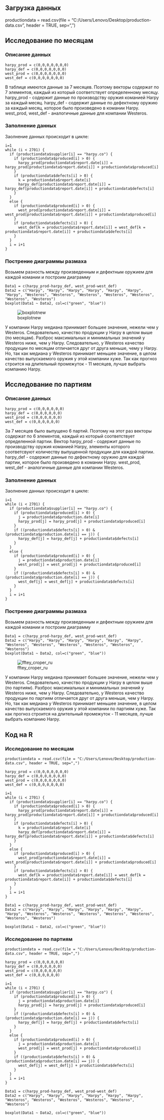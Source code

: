 ## Загрузка данных
productiondata = read.csv(file = "C:/Users/Lenovo/Desktop/production-data.csv", header = TRUE, sep=",")

## Исследование по месяцам

### Описание данных

```
harpy_prod = c(0,0,0,0,0,0,0)
harpy_def = c(0,0,0,0,0,0,0)
west_prod = c(0,0,0,0,0,0,0)
west_def = c(0,0,0,0,0,0,0)
```

В таблице имеются данные за 7 месяцев. Поэтому векторы содержат по 7 элементов, каждый из который соответствует определенному месяцу. harpy_prod - содержит данные по производству 
оружия команией Harpy за каждый месяц. harpy_def - содержит данные по дефектному оружию за каждый месяц, которое было произведено в комании
Harpy. west_prod, west_def - аналогичные данные для компании Westeros. 

### Заполнение данных

Заолнение данных происходит в цикле:

```
i=1
while (i < 2701) {
  if (productiondata$supplier[i] == "harpy.co") {
    if (productiondata$produced[i] > 0) {
      harpy_prod[productiondata$report.date[i]] = harpy_prod[productiondata$report.date[i]] + productiondata$produced[i]
    }
    if (productiondata$defects[i] > 0) {
      k = productiondata$report.date[i]
      harpy_def[productiondata$report.date[i]] = harpy_def[productiondata$report.date[i]] + productiondata$defects[i]
    }
  }
  else {
    if (productiondata$produced[i] > 0) {
      west_prod[productiondata$report.date[i]] = west_prod[productiondata$report.date[i]] + productiondata$produced[i]
    }
    if (productiondata$defects[i] > 0) {
      west_def[k = productiondata$report.date[i]] = west_def[k = productiondata$report.date[i]] + productiondata$defects[i]
    }
  }
  i = i+1
}
```

### Пострение диаграммы размаха

Возьмем разность между произведенным и дефектным оружием для каждой комании и построим диаграмму
```
Data1 = c(harpy_prod-harpy_def, west_prod-west_def)
Data2 = c("Harpy", "Harpy", "Harpy", "Harpy", "Harpy", "Harpy", "Harpy", "Westeros", "Westeros", "Westeros", "Westeros", "Westeros", "Westeros", "Westeros")
boxplot(Data1 ~ Data2, col=c("green", "blue"))
```

![boxplotnew](https://cloud.githubusercontent.com/assets/11800617/25004539/81fae640-205d-11e7-9f06-c93857442847.png)

У компании Harpy медиана принимает большее значение, нежели чем у Westeros. Следовательно, качество продукции у Harpy в целом выше (по месяцам). 
Разброс максимальных и минимальных значений у Westeros ниже, чем у Harpy. Следовательно, у Westeros качество продукции по месяцам отличается друг от друга меньше, чему у Harpy. Но, так как медиана у Westeros принимает меньшее значение, в целом качество выпускаемого оружия у этой компании хуже. Так как прогноз строится на длительный промежуток - 11 месяцев, лучше выбрать компанию Harpy.

## Исследование по партиям

### Описание данных

```
harpy_prod = c(0,0,0,0,0,0)
harpy_def = c(0,0,0,0,0,0)
west_prod = c(0,0,0,0,0,0)
west_def = c(0,0,0,0,0,0)
```

За 7 месяцев было выпущено 6 партий. Поэтому на этот раз векторы содержат по 6 элементов, каждый из который соответствует определенной партии. Вектор harpy_prod - содержит данные по производству оружия команией Harpy, элементы которого соответсвуют количеству выпущенной продукции для каждой партии. harpy_def - содержит данные по дефектному оружию для каждой партии, которое было произведено в комании
Harpy. west_prod, west_def - аналогичные данные для компании Westeros. 

### Заполнение данных

Заолнение данных происходит в цикле:

```
i=1
while (i < 2701) {
  if (productiondata$supplier[i] == "harpy.co") {
    if (productiondata$produced[i] > 0) {
      j = productiondata$production.date[i]
      harpy_prod[j] = harpy_prod[j] + productiondata$produced[i]
    }
    if ((productiondata$defects[i] > 0) & (productiondata$production.date[i] == j)) {
      harpy_def[j] = harpy_def[j] + productiondata$defects[i]
    }
  }
  else {
    if (productiondata$produced[i] > 0) {
      j = productiondata$production.date[i]
      west_prod[j] = west_prod[j] + productiondata$produced[i]
    }
    if ((productiondata$defects[i] > 0) & (productiondata$production.date[i] == j)) {
      west_def[j] = west_def[j] + productiondata$defects[i]
    }
  }
  i = i+1
}
```

### Пострение диаграммы размаха

Возьмем разность между произведенным и дефектным оружием для каждой комании и построим диаграмму
```
Data1 = c(harpy_prod-harpy_def, west_prod-west_def)
Data2 = c("Harpy", "Harpy", "Harpy", "Harpy", "Harpy", "Harpy", "Westeros", "Westeros", "Westeros", "Westeros", "Westeros", "Westeros")
boxplot(Data1 ~ Data2, col=c("green", "blue"))
```

![fftey_croper_ru](https://cloud.githubusercontent.com/assets/11800617/25006688/94d8cad0-2066-11e7-95fe-dc4ffa2acb7e.png)


У компании Harpy медиана принимает большее значение, нежели чем у Westeros. Следовательно, качество продукции у Harpy в целом выше (по партиям). 
Разброс максимальных и минимальных значений у Westeros ниже, чем у Harpy. Следовательно, у Westeros качество продукции по партиям отличается друг от друга меньше, чем у Harpy.
Но, так как медиана у Westeros принимает меньшее значение, в целом качество выпускаемого оружия  у этой компании по партиям хуже. 
Так как прогноз строится на длительный промежуток - 11 месяцев, лучше выбрать компанию Harpy.

## Код на R

### Исследование по месяцам

```
productiondata = read.csv(file = "C:/Users/Lenovo/Desktop/production-data.csv", header = TRUE, sep=",")

harpy_prod = c(0,0,0,0,0,0,0)
harpy_def = c(0,0,0,0,0,0,0)
west_prod = c(0,0,0,0,0,0,0)
west_def = c(0,0,0,0,0,0,0)

i=1
while (i < 2701) {
  if (productiondata$supplier[i] == "harpy.co") {
    if (productiondata$produced[i] > 0) {
      harpy_prod[productiondata$report.date[i]] = harpy_prod[productiondata$report.date[i]] + productiondata$produced[i]
    }
    if (productiondata$defects[i] > 0) {
      k = productiondata$report.date[i]
      harpy_def[productiondata$report.date[i]] = harpy_def[productiondata$report.date[i]] + productiondata$defects[i]
    }
  }
  else {
    if (productiondata$produced[i] > 0) {
      west_prod[productiondata$report.date[i]] = west_prod[productiondata$report.date[i]] + productiondata$produced[i]
    }
    if (productiondata$defects[i] > 0) {
      west_def[k = productiondata$report.date[i]] = west_def[k = productiondata$report.date[i]] + productiondata$defects[i]
    }
  }
  i = i+1
}

Data1 = c(harpy_prod-harpy_def, west_prod-west_def)
Data2 = c("Harpy", "Harpy", "Harpy", "Harpy", "Harpy", "Harpy", "Harpy", "Westeros", "Westeros", "Westeros", "Westeros", "Westeros", "Westeros", "Westeros")

boxplot(Data1 ~ Data2, col=c("green", "blue"))
```

### Исследование по партиям

```
productiondata = read.csv(file = "C:/Users/Lenovo/Desktop/production-data.csv", header = TRUE, sep=",")

harpy_prod = c(0,0,0,0,0,0)
harpy_def = c(0,0,0,0,0,0)
west_prod = c(0,0,0,0,0,0)
west_def = c(0,0,0,0,0,0)

i=1
while (i < 2701) {
  if (productiondata$supplier[i] == "harpy.co") {
    if (productiondata$produced[i] > 0) {
      j = productiondata$production.date[i]
      harpy_prod[j] = harpy_prod[j] + productiondata$produced[i]
    }
    if ((productiondata$defects[i] > 0) & (productiondata$production.date[i] == j)) {
      harpy_def[j] = harpy_def[j] + productiondata$defects[i]
    }
  }
  else {
    if (productiondata$produced[i] > 0) {
      j = productiondata$production.date[i]
      west_prod[j] = west_prod[j] + productiondata$produced[i]
    }
    if ((productiondata$defects[i] > 0) & (productiondata$production.date[i] == j)) {
      west_def[j] = west_def[j] + productiondata$defects[i]
    }
  }
  i = i+1
}

Data1 = c(harpy_prod-harpy_def, west_prod-west_def)
Data2 = c("Harpy", "Harpy", "Harpy", "Harpy", "Harpy", "Harpy", "Westeros", "Westeros", "Westeros", "Westeros", "Westeros", "Westeros")

boxplot(Data1 ~ Data2, col=c("green", "blue"))
```
